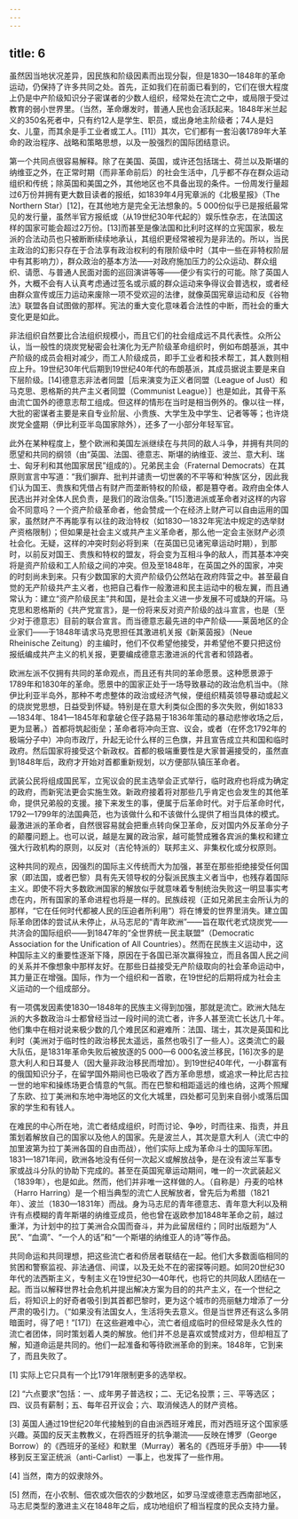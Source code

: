 ```yaml
---
---
---
```

title: 6
---




虽然因当地状况差异，因民族和阶级因素而出现分裂，但是1830—1848年的革命运动，仍保持了许多共同之处。首先，正如我们在前面已看到的，它们在很大程度上仍是中产阶级知识分子密谋者的少数人组织，经常处在流亡之中，或局限于受过教育的弱小世界里。（当然，革命爆发时，普通人民也会活跃起来。1848年米兰起义的350名死者中，只有约12人是学生、职员，或出身地主阶级者；74人是妇女、儿童，而其余是手工业者或工人。[11]）其次，它们都有一套沿袭1789年大革命的政治程序、战略和策略思想，以及一股强烈的国际团结意识。

第一个共同点很容易解释。除了在美国、英国，或许还包括瑞士、荷兰以及斯堪的纳维亚之外，在正常时期（而非革命前后）的社会生活中，几乎都不存在群众运动组织和传统；除英国和美国之外，其他地区也不具备出现的条件。一份周发行量超过6万份并拥有更大数目读者的报纸，如1839年4月宪章派的《北极星报》（The Northern Star）[12]，在其他地方是完全无法想象的。5 000份似乎已是报纸最常见的发行量，虽然半官方报纸或（从19世纪30年代起的）娱乐性杂志，在法国这样的国家可能会超过2万份。[13]而甚至是像法国和比利时这样的立宪国家，极左派的合法动员也只被断断续续地承认，其组织更经常被视为是非法的。所以，当民主政治的幻影只存在于合法享有政治权利的有限阶级中时（其中一些在非特权阶层中有其影响力），群众政治的基本方法——对政府施加压力的公众运动、群众组织、请愿、与普通人民面对面的巡回演讲等等——便少有实行的可能。除了英国人外，大概不会有人认真考虑通过签名或示威的群众运动来争得议会普选权，或者经由群众宣传或压力运动来废除一项不受欢迎的法律，就像英国宪章运动和反《谷物法》联盟各自试图做的那样。宪法的重大变化意味着合法性的中断，而社会的重大变化更是如此。

非法组织自然要比合法组织规模小，而且它们的社会组成远不具代表性。众所公认，当一般性的烧炭党秘密会社演化为无产阶级革命组织时，例如布朗基派，其中产阶级的成员会相对减少，而工人阶级成员，即手工业者和技术帮工，其人数则相应上升。19世纪30年代后期到19世纪40年代的布朗基派，其成员据说主要是来自下层阶级。[14]德意志非法者同盟［后来演变为正义者同盟（League of Just）和马克思、恩格斯的共产主义者同盟（Communist League）］也是如此，其骨干系由流亡国外的德意志帮工组成。但这样的情形在当时是相当例外的。像以往一样，大批的密谋者主要是来自专业阶层、小贵族、大学生及中学生、记者等等；也许烧炭党全盛期（伊比利亚半岛国家除外），还多了一小部分年轻军官。

此外在某种程度上，整个欧洲和美国左派继续在与共同的敌人斗争，并拥有共同的愿望和共同的纲领（由“英国、法国、德意志、斯堪的纳维亚、波兰、意大利、瑞士、匈牙利和其他国家居民”组成的）。兄弟民主会（Fraternal Democrats）在其原则宣言中写道：“我们摒弃、批判并谴责一切世袭的不平等和‘种族’区分，因此我们认为国王、贵族和凭借占有财产而垄断特权的阶级，都是篡夺者。政府由全体人民选出并对全体人民负责，是我们的政治信条。”[15]激进派或革命者对这样的内容会不同意吗？一个资产阶级革命者，他会赞成一个在经济上财产可以自由运用的国家，虽然财产不再能享有以往的政治特权（如1830—1832年宪法中规定的选举财产资格限制）；但如果是社会主义或共产主义革命者，那么他一定会主张财产必须社会化。无疑，这样的冲突时刻必将到来（在英国已见诸宪章运动时期），到那时，以前反对国王、贵族和特权的盟友，将会变为互相斗争的敌人，而其基本冲突将是资产阶级和工人阶级之间的冲突。但及至1848年，在英国之外的国家，冲突的时刻尚未到来。只有少数国家的大资产阶级仍公然站在政府阵营之中。甚至最自觉的无产阶级共产主义者，也把自己看作一般激进和民主运动中的极左翼，而且通常认为：建立“资产阶级民主”共和国，是社会主义进一步发展不可或缺的开端。马克思和恩格斯的《共产党宣言》，是一份将来反对资产阶级的战斗宣言，也是（至少对于德意志）目前的联合宣言。而当德意志最先进的中产阶级——莱茵地区的企业家们——于1848年请求马克思担任其激进机关报《新莱茵报》（Neue Rheinische Zeitung）的主编时，他们不仅希望他接受，并希望他不要只把这份报纸编成共产主义的机关报，更要编成德意志激进派的代言者和领路者。

欧洲左派不仅拥有共同的革命观点，而且还有共同的革命愿景。这种愿景源于1789年和1830年的革命。愿景中的国家正处于一场导致暴动的政治危机当中。（除伊比利亚半岛外，那种不考虑整体的政治或经济气候，便组织精英领导暴动或起义的烧炭党思想，日益受到怀疑。特别是在意大利类似企图的多次失败，例如1833—1834年、1841—1845年和拿破仑侄子路易于1836年策动的暴动悲惨收场之后，更为显著。）首都将筑起街垒；革命者将冲向王宫、议会，或者（在怀念1792年的极端分子中）冲向市政厅，升起无论什么样的三色旗，并且宣告成立共和国和临时政府。然后国家将接受这个新政权。首都的极端重要性是大家普遍接受的，虽然直到1848年后，政府才开始对首都重新规划，以方便部队镇压革命者。

武装公民将组成国民军，立宪议会的民主选举会正式举行，临时政府也将成为确定的政府，而新宪法更会实施生效。新政府接着将对那些几乎肯定也会发生的其他革命，提供兄弟般的支援。接下来发生的事，便属于后革命时代。对于后革命时代，1792—1799年的法国典范，也为该做什么和不该做什么提供了相当具体的模式。最激进派的革命者，自然很容易就会把重点转向保卫革命，反对国内外反革命分子的颠覆问题上。也可以说，越是左翼的政治家，越可能赞成雅各宾派的集权和建立强大行政机构的原则，以反对（吉伦特派的）联邦主义、非集权化或分权原则。

这种共同的观点，因强烈的国际主义传统而大为加强，甚至在那些拒绝接受任何国家（即法国，或者巴黎）具有先天领导权的分裂派民族主义者当中，也残存着国际主义。即使不将大多数欧洲国家的解放似乎就意味着专制统治失败这一明显事实考虑在内，所有国家的革命进程也将是一样的。民族歧视（正如兄弟民主会所认为的那样，“它在任何时代都被人民的压迫者所利用”）将在博爱的世界里消失。建立国际革命团体的尝试从未停止，从马志尼的“青年欧洲”——旨在取代老式烧炭党——共济会的国际组织——到1847年的“全世界统一民主联盟”（Democratic Association for the Unification of All Countries）。然而在民族主义运动中，这种国际主义的重要性逐渐下降，原因在于各国已渐次赢得独立，而且各国人民之间的关系并不像想象中那样友好。在那些日益接受无产阶级取向的社会革命运动中，其力量正在增强。国际，作为一个组织和一首歌，在19世纪的后期将成为社会主义运动的一个组成部分。

有一项偶发因素使1830—1848年的民族主义得到加强，那就是流亡。欧洲大陆左派的大多数政治斗士都曾经当过一段时间的流亡者，许多人甚至流亡长达几十年。他们集中在相对说来极少数的几个难民区和避难所：法国、瑞士，其次是英国和比利时（美洲对于临时性的政治移民太遥远，虽然也吸引了一些人）。这类流亡的最大队伍，是1831年革命失败后被放逐的5 000—6 000名波兰移民，[16]次多的是意大利人和日耳曼人（因大量非政治移民而增加）。到19世纪40年代，一小群富有的俄国知识分子，在留学国外期间也已吸收了西方革命思想，或追求一种比尼古拉一世的地牢和操练场更合情意的气氛。而在巴黎和相距遥远的维也纳，这两个照耀了东欧、拉丁美洲和东地中海地区的文化大城里，四处都可见到来自弱小或落后国家的学生和有钱人。

在难民的中心所在地，流亡者结成组织，时而讨论、争吵，时而往来、指责，并且策划着解放自己的国家以及他人的国家。先是波兰人，其次是意大利人（流亡中的加里波第为拉丁美洲各国的自由而战），他们实际上成为革命斗士的国际军团。1831—1871年间，欧洲各地没有任何一次起义或解放战争，是在没有波兰军事专家或战斗分队的协助下完成的。甚至在英国宪章运动期间，唯一的一次武装起义（1839年），也是如此。然而，他们并非唯一这样做的人。（自称是）丹麦的哈林（Harro Harring）是一个相当典型的流亡人民解放者，曾先后为希腊（1821年）、波兰（1830—1831年）而战。身为马志尼的青年德意志、青年意大利以及稍许有点模糊的青年斯堪的纳维亚成员，他也曾在返欧参加1848年革命之前，越过重洋，为计划中的拉丁美洲合众国而奋斗，并为此留居纽约；同时出版题为“人民”、“血滴”、“一个人的话”和“一个斯堪的纳维亚人的诗”等作品。

共同命运和共同理想，把这些流亡者和侨居者联结在一起。他们大多数面临相同的贫困和警察监视、非法通信、间谍，以及无处不在的密探等问题。如同20世纪30年代的法西斯主义，专制主义在19世纪30—40年代，也将它的共同敌人团结在一起。而当以解释世界社会危机并提出解决方案为目的的共产主义，在一个世纪之后，将知识上的好奇者吸引到其首都巴黎时，更为这个城市的亮丽魅力增添了一分严肃的吸引力。（“如果没有法国女人，生活将失去意义。但是当世界还有这么多阴暗面时，得了吧！”[17]）在这些避难中心，流亡者组成临时的但经常是永久性的流亡者团体，同时策划着人类的解放。他们并不总是喜欢或赞成对方，但却相互了解，知道命运是共同的。他们一起准备和等待欧洲革命的到来。1848年，它到来了，而且失败了。


[1] 实际上它只具有一个比1791年限制更多的选举权。



[2] “六点要求”包括：一、成年男子普选权；二、无记名投票；三、平等选区；四、议员有薪制；五、每年召开议会；六、取消候选人的财产资格。



[3] 英国人通过19世纪20年代接触到的自由派西班牙难民，而对西班牙这个国家感兴趣。英国的反天主教教义，在将西班牙的抗争潮流——反映在博罗（George Borrow）的《西班牙的圣经》和默里（Murray）著名的《西班牙手册》中——转移到反王室正统派（anti-Carlist）一事上，也发挥了一些作用。



[4] 当然，南方的奴隶除外。



[5] 然而，在小农制、佃农或次佃农的少数地区，如罗马涅或德意志西南部地区，马志尼类型的激进主义在1848年之后，成功地组织了相当程度的民众支持力量。